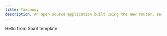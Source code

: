 ---
title: Taxonomy
description: An open source application built using the new router, server components and everything new in Next.js 13.
---

Hello from SaaS template
